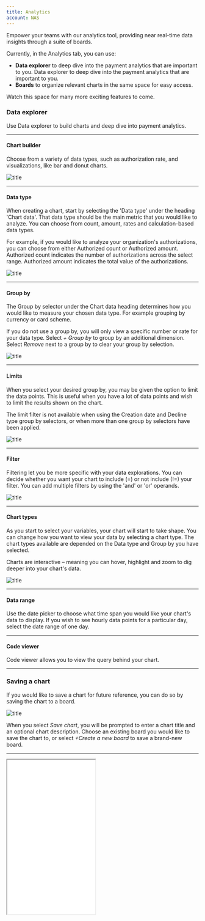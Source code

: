 ```yaml
--- 
title: Analytics
account: NAS
---
```


Empower your teams with our analytics tool, providing near real-time data insights through a suite of boards.

Currently, in the Analytics tab, you can use:

- **Data explorer** to deep dive into the payment analytics that are important to you. Data explorer to deep dive into the payment analytics that are important to you.
- **Boards** to organize relevant charts in the same space for easy access.

Watch this space for many more exciting features to come.

### Data explorer

Use Data explorer to build charts and deep dive into payment analytics.

---

#### Chart builder

Choose from a variety of data types, such as authorization rate, and visualizations, like bar and donut charts.

![title](/NAS/Dashboard/Analytics/chart_builder.png)

---

#### Data type

When creating a chart, start by selecting the 'Data type' under the heading 'Chart data'. That data type should be the main metric that you would like to analyze. You can choose from count, amount, rates and calculation-based data types.

For example, if you would like to analyze your organization's authorizations, you can choose from either Authorized count or Authorized amount. Authorized count indicates the number of authorizations across the select range. Authorized amount indicates the total value of the authorizations.

![title](/NAS/Dashboard/Analytics/chart_data_type.png)

---

#### Group by

The Group by selector under the Chart data heading determines how you would like to measure your chosen data type. For example grouping by currency or card scheme.

If you do not use a group by, you will only view a specific number or rate for your data type. Select *+ Group by* to group by an additional dimension. Select *Remove* next to a group by to clear your group by selection. 

![title](/NAS/Dashboard/Analytics/chart_group_by.png)

---

#### Limits

When you select your desired group by, you may be given the option to limit the data points. This is useful when you have a lot of data points and wish to limit the results shown on the chart.

<TipBox variant='note'>

The limit filter is not available when using the Creation date and Decline type group by selectors, or when more than one group by selectors have been applied.

</TipBox>

![title](/NAS/Dashboard/Analytics/chart_limits.png)

---

#### Filter

Filtering let you be more specific with your data explorations. You can decide whether you want your chart to include (=) or not include (!=) your filter. You can add multiple filters by using the 'and' or 'or' operands.

![title](/NAS/Dashboard/Analytics/filter_charts.png)

---

#### Chart types

As you start to select your variables, your chart will start to take shape. You can change how you want to view your data by selecting a chart type. The chart types available are depended on the Data type and Group by you have selected.

Charts are interactive – meaning you can hover, highlight and zoom to dig deeper into your chart's data.

![title](/NAS/Dashboard/Analytics/chart_types.png)

---

#### Data range

Use the date picker to choose what time span you would like your chart's data to display. If you wish to see hourly data points for a particular day, select the date range of one day.

---

#### Code viewer

Code viewer allows you to view the query behind your chart.

---

### Saving a chart

If you would like to save a chart for future reference, you can do so by saving the chart to a board.

![title](/NAS/Dashboard/Analytics/saving_chart.png)

When you select *Save chart*, you will be prompted to enter a chart title and an optional chart description. Choose an existing board you would like to save the chart to, or select _+Create a new board_ to save a brand-new board.

---

<Box horizontal="sm" align="center">
  <Iframe
    src="/docs/four/NAS/Dashboard/Analytics/save_chart_example.png"
    height='405'
    width='231'
  />
</Box>

---

### Boards

Boards are used to organize relevant charts in the same space for easy access. Create multiple boards to organize your charts and keep track of the metrics most important to you and your team members.

---

#### My boards and shared boards

Boards can either be private for only you to see in your 'My boards' list, or shared for other members in your organization to view. This is set when you first create your board, but can also be changed at any time from your board's settings. When you make a board shared, the board will be available to access for users from within your entity.

<TipBox>

Making boards shared is a useful way to ensure that work is not duplicated across your team by letting other users have access to your board.

</TipBox>

---

#### Preset boards

The Preset boards tab displays a list of example boards created by [Checkout.com](https://www.checkout.com/), available to all users. Use these preset boards as inspiration to create your own, or to provide quick insight into your payments data without having to create a board yourself.

---

#### Create new board

You can create a new board by either selecting a template or a blank board from the boards page. A board template is a board containing pre-made charts. After selecting a template, as with a blank board, you will then be able to adjust the board as you wish by editing, adding or deleting charts. A template provides a great starting point to create a board to suit your analytics needs.

![title](/NAS/Dashboard/Analytics/create_new_board.png)

You must enter a board title and decide whether you want your board to be shared or private before saving. These settings can be edited at any time in your board settings.

<Box horizontal="sm" align="center">
  <Iframe
    src="/docs/four/NAS/Dashboard/Analytics/create_new_board_example.png"
    height='400'
    width='271'
  />
</Box>

---

#### Add widgets to your boards

When you have created a new board, you will need to add charts to start analyzing payments data.

![title](/NAS/Dashboard/Analytics/add_widgets.png)

---

#### Add a chart

Adding a chart to your board can be done in two ways:

1. After creating a chart in *Data explorer* and selecting *Save chart*.
2. Directly from the board by selecting *+ New widget / + New chart*.

When adding a chart directly from your board, you will be navigated through the Chart builder, just as you have seen in the Data explorer. When adding a chart directly from your board, you will be navigated through the 'Chart builder', just as you have seen in the 'Data explorer'.

---

#### Add a tile separator

A tile separator is a customizable text box widget, which enables you to organize your board. The example below shows the use of a tile separator Acceptance rate, which groups charts related to acceptance rates metrics.

![title](/NAS/Dashboard/Analytics/add_a_tile_separator.png)

---

#### Edit widgets

---

#### Edit chart data

Editing a chart can be done by hovering and selecting the setting's icon on the chart you wish to edit. From here, you will be able to edit the chart data, title and description, and delete the chart.

![title](/NAS/Dashboard/Analytics/edit_chart_data.png)

---

#### Edit a widget's size

You can adjust the size of a widget by using the toggle in the bottom of the right-hand corner of your widget. Drag this until the widget is the size you like.

---

#### Move widgets

Move a widget by selecting the title of the widget and dragging it to the desired area of your board. Your widget's new position will be automatically saved when it has been moved.

---

#### Edit boards

Editing a board can be done by selecting the setting's icon next to the date range selector. From here, you will be able to edit the board information and delete the board.

![title](/NAS/Dashboard/Analytics/edit_boards.png)

<TipBox variant='note'>

You can switch between your client entities to see the data in the board reflect your chosen entity's data.

</TipBox>
